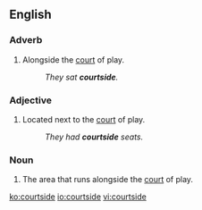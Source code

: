 ==English==

===Adverb===
{{en-adv|-}}
# {{label|en|sports}} Alongside the [[court]] of play.
#: ''They sat '''courtside'''.''

===Adjective===
{{en-adj|-}}
# {{label|en|sports}} Located next to the [[court]] of play.
#: ''They had '''courtside''' seats.''

===Noun===
{{en-noun}}
# {{label|en|sports}} The area that runs alongside the [[court]] of play.

[[ko:courtside]]
[[io:courtside]]
[[vi:courtside]]